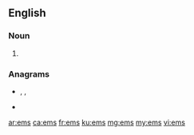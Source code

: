 {{also|Ems}}
==English==

===Noun===
{{head|en|noun plural form}}

# {{plural of|em|lang=en}}

===Anagrams===
* {{l|en|sem}}, {{l|en|Sem}}, {{l|en|SEM}}
* {{l|en|SME}}

[[ar:ems]]
[[ca:ems]]
[[fr:ems]]
[[ku:ems]]
[[mg:ems]]
[[my:ems]]
[[vi:ems]]
